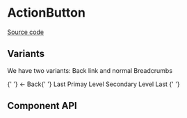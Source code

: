 
# ActionButton

[Source code](https://github.com/leemonade/bubbles/tree/main/packages/components/Navigation/Breadcrumbs/Breadcrumbs)

## Variants

We have two variants:
Back link and normal Breadcrumbs

<ThemeProvider>
  <Group style={{ gap: 32 }} mt="24px" mb="0" mx="2px">
    <Breadcrumbs separator="">
      <Anchor href="#">
        {' '}
        <Text component="span">←</Text> Back{' '}
      </Anchor>
      <Anchor> Last </Anchor>
    </Breadcrumbs>
  </Group>
</ThemeProvider>
<ThemeProvider>
  <Group style={{ gap: 32 }} mt="16px" mb="40px" mx="2px">
    <Breadcrumbs separator="›">
      <Anchor href="#">Primay Level</Anchor>
      <Anchor href="#">Secondary Level</Anchor>
      <Anchor> Last </Anchor>
    </Breadcrumbs>
  </Group>
</ThemeProvider>{' '}

## Component API

<Preview>
  <Story id="navigation-breadcrumbs--default-breadcrumbs" />
</Preview>

<Props />
